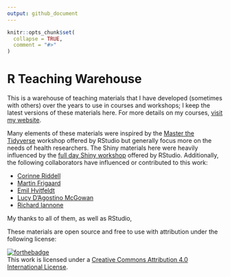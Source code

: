 ```yaml
---
output: github_document
---
```


<!-- README.md is generated from README.Rmd. Please edit that file -->

```r
knitr::opts_chunk$set(
  collapse = TRUE,
  comment = "#>"
)
```

# R Teaching Warehouse
<!-- badges: start -->
<!-- badges: end -->

This is a warehouse of teaching materials that I have developed (sometimes with others) over the years to use in courses and workshops; I keep the latest versions of these materials here. For more details on my courses, [visit my website](https://malco.io/training/).

Many elements of these materials were inspired by the [Master the Tidyverse](https://github.com/rstudio/master-the-tidyverse) workshop offered by RStudio but generally focus more on the needs of health researchers. The Shiny materials here were heavily influenced by the [full day Shiny workshop](https://github.com/dtkaplan/shinymark) offered by RStudio. Additionally, the following collaborators have influenced or contributed to this work:

* [Corinne Riddell](https://corinne-riddell.github.io/)
* [Martin Frigaard](https://www.martinfrigaard.io/)
* [Emil Hvitfeldt](https://www.hvitfeldt.me/about/)
* [Lucy D'Agostino McGowan](https://www.lucymcgowan.com/)
* [Richard Iannone](https://randr.rocks/)

My thanks to all of them, as well as RStudio, 

These materials are open source and free to use with attribution under the following license:

[![forthebadge](https://forthebadge.com/images/badges/cc-by.svg)](https://creativecommons.org/licenses/by/4.0/)  
This work is licensed under a [Creative Commons Attribution 4.0
International License](https://creativecommons.org/licenses/by/4.0/).

